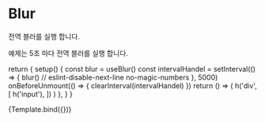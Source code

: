 
<Meta title="use/Blur"/>

# Blur

전역 블러를 실행 합니다.

예제는 5초 마다 전역 블러를 실행 합니다.

  return {
    setup() {
      const blur = useBlur()
      const intervalHandel = setInterval(() => {
        blur()
        // eslint-disable-next-line no-magic-numbers
      }, 5000)
      onBeforeUnmount(() => {
        clearInterval(intervalHandel)
      })
      return () => (
        h('div', [
          h('input'),
        ])
      )
    },
  }
}

<Canvas>
  <Story name="Default">
    {Template.bind({})}
  </Story>
</Canvas>

